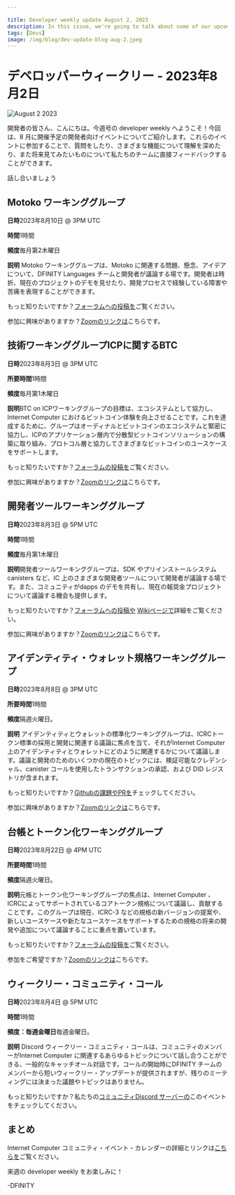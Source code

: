 ```yaml
---

title: Developer weekly update August 2, 2023
description: In this issue, we're going to talk about some of our upcoming developer events for the month of August. You can participate in these events to ask questions, gain insight into different features, and provide feedback directly to our team on things you'd like to see in the future. 
tags: [Devs]
image: /img/blog/dev-update-blog-aug-2.jpeg
---
```

# デベロッパーウィークリー - 2023年8月2日

![August 2 2023](../../static/img/blog/dev-update-blog-aug-2.jpeg)

開発者の皆さん、こんにちは。今週号の developer weekly へようこそ！今回は、8 月に開催予定の開発者向けイベントについてご紹介します。これらのイベントに参加することで、質問をしたり、さまざまな機能について理解を深めたり、また将来見てみたいものについて私たちのチームに直接フィードバックすることができます。

話し合いましょう

## Motoko ワーキンググループ

**日時**2023年8月10日 @ 3PM UTC

**時間**1時間

**頻度**毎月第2木曜日

**説明** Motoko ワーキンググループは、Motoko に関連する問題、懸念、アイデアについて、DFINITY Languages チームと開発者が議論する場です。開発者は時折、現在のプロジェクトのデモを見せたり、開発プロセスで経験している障害や苦痛を表現することができます。

もっと知りたいですか？[フォーラムへの投稿を](https://forum.dfinity.org/t/motoko-developer-working-group/20488)ご覧ください。

参加に興味がありますか？[Zoomのリンクは](https://dfinity.zoom.us/j/97118754835?pwd%3DWFZiUVcyQ0tqOHlrajFUa0dpRTc3Zz09)こちらです。

## 技術ワーキンググループICPに関するBTC

**日時**2023年8月3日 @ 3PM UTC

**所要時間**1時間

**頻度**毎月第1木曜日

**説明**BTC on ICPワーキンググループの目標は、エコシステムとして協力し、Internet Computer におけるビットコイン体験を向上させることです。これを達成するために、グループはオーディナルとビットコインのエコシステムと緊密に協力し、ICPのアプリケーション層内で分散型ビットコインソリューションの構築に取り組み、プロトコル層と協力してさまざまなビットコインのユースケースをサポートします。

もっと知りたいですか？[フォーラムの投稿を](https://forum.dfinity.org/t/technical-working-group-btc-on-icp/21225)ご覧ください。

参加に興味がありますか？[Zoomのリンクは](https://dfinity.zoom.us/j/96908162000?pwd=UXc5bFowMXZqTXgwOW9zZFk4TkNNUT09)こちらです。

## 開発者ツールワーキンググループ

**日時**2023年8月3日 @ 5PM UTC

**時間**1時間

**頻度**毎月第1木曜日

**説明**開発者ツールワーキンググループは、SDK やプリインストールシステムcanisters など、IC 上のさまざまな開発者ツールについて開発者が議論する場です。また、コミュニティがdapps のデモを共有し、現在の報奨金プロジェクトについて議論する機会も提供します。

もっと知りたいですか？[フォーラムへの投稿や](https://forum.dfinity.org/t/technical-working-group-developer-tooling/11941) [Wikiページで](https://wiki.internetcomputer.org/wiki/Developer_Tooling)詳細をご覧ください。

参加に興味がありますか？[Zoomのリンクは](https://dfinity.zoom.us/j/98865672859?pwd=UXorcDNQQzl3Tk5rVTVmRW5lYXdEQT09)こちらです。

## アイデンティティ・ウォレット規格ワーキンググループ

**日時**2023年8月8日 @ 3PM UTC

**所要時間**1時間

**頻度**隔週火曜日。

**説明** アイデンティティとウォレットの標準化ワーキンググループは、ICRCトークン標準の採用と開発に関連する議論に焦点を当て、それがInternet Computer 上のアイデンティティとウォレットにどのように関連するかについて議論します。議論と開発のためのいくつかの現在のトピックには、検証可能なクレデンシャル、canister コールを使用したトランザクションの承認、および DID レジストリが含まれます。

もっと知りたいですか？[Githubの課題やPRを](https://github.com/dfinity/wg-identity-authentication)チェックしてください。

参加に興味がありますか？[Zoomのリンクは](https://dfinity.zoom.us/j/99119049293?pwd=ZUZ0eGZJN3FHK1RzWkpTZUJoNUd0dz09)こちらです。

## 台帳とトークン化ワーキンググループ

**日時**2023年8月22日 @ 4PM UTC

**所要時間**1時間

**頻度**隔週火曜日。

**説明**元帳とトークン化ワーキンググループの焦点は、Internet Computer 、ICRCによってサポートされているコアトークン規格について議論し、貢献することです。このグループは現在、ICRC-3 などの規格の新バージョンの提案や、新しいユースケースや新たなユースケースをサポートするための規格の将来の開発や追加について議論することに重点を置いています。

もっと知りたいですか？[フォーラムの投稿を](https://forum.dfinity.org/t/announcing-token-standard-as-topic-of-the-first-meeting-of-the-ledger-tokenization-working-group/11925)ご覧ください。

参加をご希望ですか？[Zoomのリンクは](https://dfinity.zoom.us/j/99093158767?pwd=NEhFdk9yemtmT2NoYW1Ta2VWM2VzZz09)こちらです。

## ウィークリー・コミュニティ・コール

**日時**2023年8月4日 @ 5PM UTC

**時間**1時間

**頻度：毎週金曜日**毎週金曜日。

**説明** Discord ウィークリー・コミュニティ・コールは、コミュニティのメンバーがInternet Computer に関連するあらゆるトピックについて話し合うことができる、一般的なキャッチオール対話です。コールの開始時にDFINITY チームのメンバーから短いウィークリー・アップデートが提供されますが、残りのミーティングには決まった議題やトピックはありません。

もっと知りたいですか？私たちの[コミュニティDiscord サーバーの](https://discord.gg/9Ptz48GZ?event=1135913036465573908)このイベントをチェックしてください。

## まとめ

Internet Computer コミュニティ・イベント・カレンダーの詳細とリンクは[こちらを](https://calendar.google.com/calendar/u/0/embed?src=c_cgoeq917rpeap7vse3is1hl310@group.calendar.google.com&ctz=Europe/Zurich)ご覧ください。

来週の developer weekly をお楽しみに！

\-DFINITY

<!---


# Developer weekly - August 2 2023

![August 2 2023](../../static/img/blog/dev-update-blog-aug-2.jpeg)

Hello developers and welcome to this week's issue of developer weekly! In this issue, we're going to talk about some of our upcoming developer events for the month of August. You can participate in these events to ask questions, gain insight into different features, and provide feedback directly to our team on things you'd like to see in the future. 

Let's talk about it!

## Motoko working group

**Date and time:** August 10, 2023 @ 3PM UTC

**Duration:** 1 hour. 

**Frequency:** The second Thursday of every month. 

**Description:** The Motoko working group is a way for developers to discuss issues, concerns, or ideas relevant to Motoko with the DFINITY Languages team. Developers can occasionally give demos of their current projects and express any roadblocks or pain points that they're experiencing in their development process. 

Want to learn more? Check out the [forum post](https://forum.dfinity.org/t/motoko-developer-working-group/20488) that contains more information. 

Interested in attending? [Here is the Zoom link](https://dfinity.zoom.us/j/97118754835?pwd%3DWFZiUVcyQ0tqOHlrajFUa0dpRTc3Zz09). 

## Technical working group: BTC on ICP

**Date and time:** August 3, 2023 @ 3PM UTC

**Duration:** 1 hour. 

**Frequency:** The first Thursday of every month. 

**Description:** In the BTC on ICP working group, the goal is to work together as an ecosystem to improve the Bitcoin experience on the Internet Computer. To accomplish this, the group will work closely with the Ordinals and Bitcoin ecosystems, work on building decentralized Bitcoin solutions within the application layer of the ICP, and work with the protocol layer to support different Bitcoin use-cases. 

Want to learn more? Check out the [forum post](https://forum.dfinity.org/t/technical-working-group-btc-on-icp/21225) that contains more information. 

Interested in attending? [Here is the Zoom link](https://dfinity.zoom.us/j/96908162000?pwd=UXc5bFowMXZqTXgwOW9zZFk4TkNNUT09). 

## Developer tooling working group

**Date and time:** August 3, 2023 @ 5PM UTC

**Duration:** 1 hour. 

**Frequency:** The first Thursday of every month.

**Description:** The developer tooling working group is a place for developers to discuss different developer tools on the IC, such as the SDK and pre-installed system canisters. It also provides an opportunity for the community to share demos of their dapps and discuss current bounty projects. 

Want to learn more? Check out the [forum post](https://forum.dfinity.org/t/technical-working-group-developer-tooling/11941) and [Wiki page](https://wiki.internetcomputer.org/wiki/Developer_Tooling) that contain more information. 

Interested in attending? [Here is the Zoom link](https://dfinity.zoom.us/j/98865672859?pwd=UXorcDNQQzl3Tk5rVTVmRW5lYXdEQT09). 

## Identity and wallet standards working group

**Date and time:** August 8, 2023 @ 3PM UTC

**Duration:** 1 hour. 

**Frequency:** Bi-weekly on Tuesdays.

**Description:**  The identity and wallet standards working group focuses on discussion pertaining to the adoption and development of the ICRC token standard and how it relates to identity and wallets on the Internet Computer. Some current topics for discussion and development include verifiable credentials, transaction approval with canister calls, and DID registries. 

Want to learn more? Check out the [Github issues and PRs](https://github.com/dfinity/wg-identity-authentication) that contain more information. 

Interested in attending? [Here is the Zoom link](https://dfinity.zoom.us/j/99119049293?pwd=ZUZ0eGZJN3FHK1RzWkpTZUJoNUd0dz09). 

## Ledger and tokenization working group

**Date and time:** August 22, 2023 @ 4PM UTC

**Duration:** 1 hour. 

**Frequency:** Bi-weekly on Tuesdays.

**Description:** The focus of the ledger and tokenization working group is to discuss and contribute to the core token standard supported by the Internet Computer, ICRC. This group currently focuses on discussing proposals for new versions of the standard, such as ICRC-3, and future developments or additions to the standard to support new or emerging use-cases. 

Want to learn more? Check out the [forum post](https://forum.dfinity.org/t/announcing-token-standard-as-topic-of-the-first-meeting-of-the-ledger-tokenization-working-group/11925) that contains more information. 

Interested in attending? [Here is the Zoom link](https://dfinity.zoom.us/j/99093158767?pwd=NEhFdk9yemtmT2NoYW1Ta2VWM2VzZz09). 

## Weekly community call

**Date and time:** August 4, 2023 @ 5PM UTC

**Duration:** 1 hour. 

**Frequency:** Weekly on Friday.

**Description:** The Discord weekly community call is a general catch-all conversation where members of the community can discuss any topic that they'd like pertaining to the Internet Computer. There is a short weekly update provided by a member of the DFINITY team at the start of the call, but the remainder of the meeting has no set agenda or topic. 

Want to learn more? Check out this event in our [community Discord server.](https://discord.gg/9Ptz48GZ?event=1135913036465573908)

## Wrapping up

You can find the full Internet Computer community events calendar [here](https://calendar.google.com/calendar/u/0/embed?src=c_cgoeq917rpeap7vse3is1hl310@group.calendar.google.com&ctz=Europe/Zurich) for more details and links. 

That's it for this week, be sure to tune in next week for the next issue of developer weekly!

-DFINITY

-->
